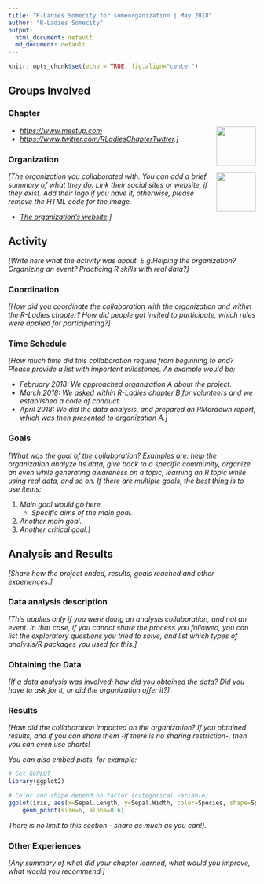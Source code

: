 ```yaml
---
title: "R-Ladies Somecity for someorganization | May 2018"
author: "R-Ladies Somecity"
output:
  html_document: default
  md_document: default
---
```


```r
knitr::opts_chunk$set(echo = TRUE, fig.align="center")
```

## Groups Involved

### Chapter
<img src="https://avatars1.githubusercontent.com/u/21295846" width="80" style="float: right;"/> 

 - _[https://www.meetup.com](https://www.meetup.com)_
 - _[https://www.twitter.com/RLadiesChapterTwitter](https://www.twitter.com/yourTwitter).]_
<p></p>


### Organization
<img src="https://encrypted-tbn0.gstatic.com/images?q=tbn:ANd9GcSq8s9oF5vaT3npQZ_RKCr7UiYT7DCxj0UAQ24De9vloXJF_AD-Hg" width="80" style="float: right;"/> _[The organization you collaborated with. You can add a brief summary of what they do. Link their social sites or website, if they exist. Add their logo if you have it, otherwise, please remove the HTML code for the image._

 - _[The organization's website]().]_
<p></p>


## Activity
_[Write here what the activity was about. E.g.Helping the organization? Organizing an event? Practicing R skills with real data?]_

### Coordination
_[How did you coordinate the collaboration with the organization and within the R-Ladies chapter? How did people got invited to participate, which rules were applied for participating?]_

### Time Schedule
_[How much time did this collaboration require from beginning to end? Please provide a list with important milestones. An example would be:_

 - _February 2018: We approached organization A about the project._
 - _March 2018: We asked within R-Ladies chapter B for volunteers and we established a code of conduct._
 - _April 2018: We did the data analysis, and prepared an RMardown report, which was then presented to organization A.]_


### Goals
_[What was the goal of the collaboration? Examples are: help the organization analyze its data, give back to a specific community, organize an even while generating awareness on a topic, learning an R topic while using real data, and so on. If there are multiple goals, the best thing is to use items:_

 1. _Main goal would go here._
    - _Specific aims of the main goal._
 2. _Another main goal._
 3. _Another critical goal.]_



## Analysis and Results
_[Share how the project ended, results, goals reached and other experiences.]_

### Data analysis description
_[This applies only if you were doing an analysis collaboration, and not an event. In that case, if you cannot share the process you followed, you can list the exploratory questions you tried to solve, and list which types of analysis/R packages you used for this.]_

### Obtaining the Data
_[If a data analysis was involved: how did you obtained the data? Did you have to ask for it, or did the organization offer it?]_

### Results
_[How did the collaboration impacted on the organization? If you obtained results, and if you can share them -if there is no sharing restriction-, then you can even use charts!_

_You can also embed plots, for example:_

```r
# Get GGPLOT
library(ggplot2)

# Color and shape depend on factor (categorical variable)
ggplot(iris, aes(x=Sepal.Length, y=Sepal.Width, color=Species, shape=Species)) + 
    geom_point(size=6, alpha=0.6)
```

_There is no limit to this section - share as much as you can!]._


### Other Experiences
_[Any summary of what did your chapter learned, what would you improve, what would you recommend.]_
